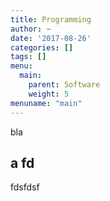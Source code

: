 ```yaml
---
title: Programming
author: ~
date: '2017-08-26'
categories: []
tags: []
menu:
  main:
    parent: Software
    weight: 5
menuname: "main"
---
```

bla

## a fd
fdsfdsf
